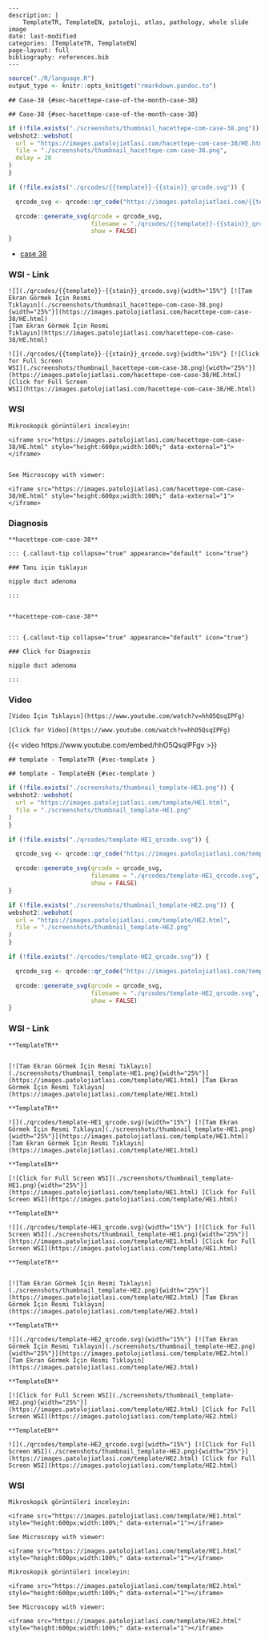 








```comment
---
description: |
    TemplateTR, TemplateEN, patoloji, atlas, pathology, whole slide image
date: last-modified
categories: [TemplateTR, TemplateEN]
page-layout: full
bibliography: references.bib
---
```



```r
source("./R/language.R")
output_type <- knitr::opts_knit$get("rmarkdown.pandoc.to")
```



```asis

## Case-38 {#sec-hacettepe-case-of-the-month-case-38}

```

```asis

## Case-38 {#sec-hacettepe-case-of-the-month-case-38}

```

```r
if (!file.exists("./screenshots/thumbnail_hacettepe-com-case-38.png")) {
webshot2::webshot(
  url = "https://images.patolojiatlasi.com/hacettepe-com-case-38/HE.html",
  file = "./screenshots/thumbnail_hacettepe-com-case-38.png",
  delay = 20
)
}
```




```r
if (!file.exists("./qrcodes/{{template}}-{{stain}}_qrcode.svg")) {

  qrcode_svg <- qrcode::qr_code("https://images.patolojiatlasi.com/{{template}}/{{stain}}.html")

  qrcode::generate_svg(qrcode = qrcode_svg,
                       filename = "./qrcodes/{{template}}-{{stain}}_qrcode.svg",
                       show = FALSE)
}
```



-   [case
    38](https://www.youtube.com/watch?v=hhO5QsqIPFg&ab_channel=KemalKosemehmetoglu)



::::: panel-tabset




### WSI - Link





:::: {.content-hidden when-format="pdf"}





::::





:::: {.content-visible when-format="pdf"}






::::


```asis

![](./qrcodes/{{template}}-{{stain}}_qrcode.svg){width="15%"} [![Tam Ekran Görmek İçin Resmi
Tıklayın](./screenshots/thumbnail_hacettepe-com-case-38.png){width="25%"}](https://images.patolojiatlasi.com/hacettepe-com-case-38/HE.html)
[Tam Ekran Görmek İçin Resmi
Tıklayın](https://images.patolojiatlasi.com/hacettepe-com-case-38/HE.html)
```




```asis

![](./qrcodes/{{template}}-{{stain}}_qrcode.svg){width="15%"} [![Click for Full Screen
WSI](./screenshots/thumbnail_hacettepe-com-case-38.png){width="25%"}](https://images.patolojiatlasi.com/hacettepe-com-case-38/HE.html)
[Click for Full Screen
WSI](https://images.patolojiatlasi.com/hacettepe-com-case-38/HE.html)
```





:::: {.content-hidden when-format="pdf"}





::::





:::: {.content-visible when-format="pdf"}






::::



### WSI




```asis

Mikroskopik görüntüleri inceleyin:

<iframe src="https://images.patolojiatlasi.com/hacettepe-com-case-38/HE.html" style="height:600px;width:100%;" data-external="1"></iframe>


```






```asis

See Microscopy with viewer: 

<iframe src="https://images.patolojiatlasi.com/hacettepe-com-case-38/HE.html" style="height:600px;width:100%;" data-external="1"></iframe>

```



### Diagnosis





:::: {.content-hidden when-format="pdf"}





::::





:::: {.content-visible when-format="pdf"}






::::


```asis

**hacettepe-com-case-38**

::: {.callout-tip collapse="true" appearance="default" icon="true"}

### Tanı için tıklayın

nipple duct adenoma

:::


```




```asis

**hacettepe-com-case-38**


::: {.callout-tip collapse="true" appearance="default" icon="true"}

### Click for Diagnosis

nipple duct adenoma

:::

```




### Video





:::: {.content-hidden when-format="pdf"}





::::





:::: {.content-visible when-format="pdf"}






::::


```asis

[Video İçin Tıklayın](https://www.youtube.com/watch?v=hhO5QsqIPFg)

```


```asis

[Click for Video](https://www.youtube.com/watch?v=hhO5QsqIPFg)

```



::: {.content-visible when-format="html"}

{{< video https://www.youtube.com/embed/hhO5QsqIPFgv >}}

:::



:::::










:::: {.content-hidden when-format="pdf"}





::::





:::: {.content-visible when-format="pdf"}






::::

```asis
## template - TemplateTR {#sec-template }
```


```asis
## template - TemplateEN {#sec-template }
```






```r
if (!file.exists("./screenshots/thumbnail_template-HE1.png")) {
webshot2::webshot(
  url = "https://images.patolojiatlasi.com/template/HE1.html",
  file = "./screenshots/thumbnail_template-HE1.png"
)
}
```



```r
if (!file.exists("./qrcodes/template-HE1_qrcode.svg")) {

  qrcode_svg <- qrcode::qr_code("https://images.patolojiatlasi.com/template/HE1.html")

  qrcode::generate_svg(qrcode = qrcode_svg,
                       filename = "./qrcodes/template-HE1_qrcode.svg",
                       show = FALSE)
}
```












```r
if (!file.exists("./screenshots/thumbnail_template-HE2.png")) {
webshot2::webshot(
  url = "https://images.patolojiatlasi.com/template/HE2.html",
  file = "./screenshots/thumbnail_template-HE2.png"
)
}
```



```r
if (!file.exists("./qrcodes/template-HE2_qrcode.svg")) {

  qrcode_svg <- qrcode::qr_code("https://images.patolojiatlasi.com/template/HE2.html")

  qrcode::generate_svg(qrcode = qrcode_svg,
                       filename = "./qrcodes/template-HE2_qrcode.svg",
                       show = FALSE)
}
```











::::: panel-tabset


### WSI - Link








:::: {.content-hidden when-format="pdf"}


```asis

**TemplateTR**


[![Tam Ekran Görmek İçin Resmi Tıklayın](./screenshots/thumbnail_template-HE1.png){width="25%"}](https://images.patolojiatlasi.com/template/HE1.html) [Tam Ekran Görmek İçin Resmi Tıklayın](https://images.patolojiatlasi.com/template/HE1.html)

```

::::


:::: {.content-visible when-format="pdf"}

```asis

**TemplateTR**

![](./qrcodes/template-HE1_qrcode.svg){width="15%"} [![Tam Ekran Görmek İçin Resmi Tıklayın](./screenshots/thumbnail_template-HE1.png){width="25%"}](https://images.patolojiatlasi.com/template/HE1.html) [Tam Ekran Görmek İçin Resmi Tıklayın](https://images.patolojiatlasi.com/template/HE1.html)

```



::::




:::: {.content-hidden when-format="pdf"}


```asis

**TemplateEN**

[![Click for Full Screen WSI](./screenshots/thumbnail_template-HE1.png){width="25%"}](https://images.patolojiatlasi.com/template/HE1.html) [Click for Full Screen WSI](https://images.patolojiatlasi.com/template/HE1.html)

```

::::


:::: {.content-visible when-format="pdf"}

```asis

**TemplateEN**

![](./qrcodes/template-HE1_qrcode.svg){width="15%"} [![Click for Full Screen WSI](./screenshots/thumbnail_template-HE1.png){width="25%"}](https://images.patolojiatlasi.com/template/HE1.html) [Click for Full Screen WSI](https://images.patolojiatlasi.com/template/HE1.html)

```


::::









:::: {.content-hidden when-format="pdf"}


```asis

**TemplateTR**


[![Tam Ekran Görmek İçin Resmi Tıklayın](./screenshots/thumbnail_template-HE2.png){width="25%"}](https://images.patolojiatlasi.com/template/HE2.html) [Tam Ekran Görmek İçin Resmi Tıklayın](https://images.patolojiatlasi.com/template/HE2.html)

```

::::


:::: {.content-visible when-format="pdf"}

```asis

**TemplateTR**

![](./qrcodes/template-HE2_qrcode.svg){width="15%"} [![Tam Ekran Görmek İçin Resmi Tıklayın](./screenshots/thumbnail_template-HE2.png){width="25%"}](https://images.patolojiatlasi.com/template/HE2.html) [Tam Ekran Görmek İçin Resmi Tıklayın](https://images.patolojiatlasi.com/template/HE2.html)

```



::::




:::: {.content-hidden when-format="pdf"}


```asis

**TemplateEN**

[![Click for Full Screen WSI](./screenshots/thumbnail_template-HE2.png){width="25%"}](https://images.patolojiatlasi.com/template/HE2.html) [Click for Full Screen WSI](https://images.patolojiatlasi.com/template/HE2.html)

```

::::


:::: {.content-visible when-format="pdf"}

```asis

**TemplateEN**

![](./qrcodes/template-HE2_qrcode.svg){width="15%"} [![Click for Full Screen WSI](./screenshots/thumbnail_template-HE2.png){width="25%"}](https://images.patolojiatlasi.com/template/HE2.html) [Click for Full Screen WSI](https://images.patolojiatlasi.com/template/HE2.html)

```


::::







### WSI








```asis
Mikroskopik görüntüleri inceleyin:

<iframe src="https://images.patolojiatlasi.com/template/HE1.html" style="height:600px;width:100%;" data-external="1"></iframe>

```





```asis

See Microscopy with viewer:

<iframe src="https://images.patolojiatlasi.com/template/HE1.html" style="height:600px;width:100%;" data-external="1"></iframe>

```







```asis
Mikroskopik görüntüleri inceleyin:

<iframe src="https://images.patolojiatlasi.com/template/HE2.html" style="height:600px;width:100%;" data-external="1"></iframe>

```





```asis

See Microscopy with viewer:

<iframe src="https://images.patolojiatlasi.com/template/HE2.html" style="height:600px;width:100%;" data-external="1"></iframe>

```






:::::















